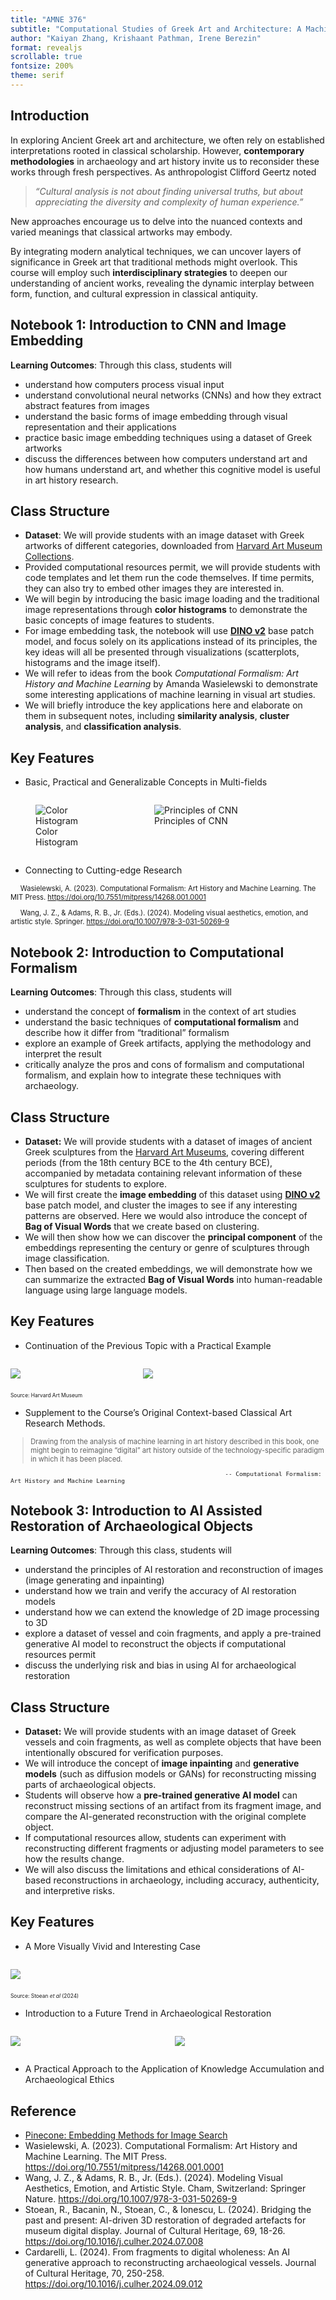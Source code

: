 ```yaml
---
title: "AMNE 376"
subtitle: "Computational Studies of Greek Art and Architecture: A Machine Learning Approach"
author: "Kaiyan Zhang, Krishaant Pathman, Irene Berezin"
format: revealjs
scrollable: true
fontsize: 200%
theme: serif
---
```


## Introduction

In exploring Ancient Greek art and architecture, we often rely on established interpretations rooted in classical scholarship. However, **contemporary methodologies** in archaeology and art history invite us to reconsider these works through fresh perspectives. As anthropologist Clifford Geertz noted 

> *"Cultural analysis is not about finding universal truths, but about appreciating the diversity and complexity of human experience."* 

New approaches encourage us to delve into the nuanced contexts and varied meanings that classical artworks may embody.

By integrating modern analytical techniques, we can uncover layers of significance in Greek art that traditional methods might overlook. This course will employ such **interdisciplinary strategies** to deepen our understanding of ancient works, revealing the dynamic interplay between form, function, and cultural expression in classical antiquity.



## Notebook 1: Introduction to CNN and Image Embedding

**Learning Outcomes**: Through this class, students will

- understand how computers process visual input
- understand convolutional neural networks (CNNs) and how they extract abstract features from images
- understand the basic forms of image embedding through visual representation and their applications
- practice basic image embedding techniques using a dataset of Greek artworks
- discuss the differences between how computers understand art and how humans understand art, and whether this cognitive model is useful in art history research.

## Class Structure

- **Dataset**: We will provide students with an image dataset with Greek artworks of different categories, downloaded from [Harvard Art Museum Collections](https://harvardartmuseums.org/collections).
- Provided computational resources permit, we will provide students with code templates and let them run the code themselves. If time permits, they can also try to embed other images they are interested in.
- We will begin by introducing the basic image loading and the traditional image representations through **color histograms** to demonstrate the basic concepts of image features to students.
- For image embedding task, the notebook will use **[DINO v2](https://huggingface.co/facebook/dinov2-base)** base patch model, and focus solely on its applications instead of its principles, the key ideas will all be presented through visualizations (scatterplots, histograms and the image itself).
- We will refer to ideas from the book *Computational Formalism: Art History and Machine Learning* by Amanda Wasielewski to demonstrate some interesting applications of machine learning in visual art studies.
- We will briefly introduce the key applications here and elaborate on them in subsequent notes, including **similarity analysis**, **cluster analysis**, and **classification analysis**.

## Key Features

- Basic, Practical and Generalizable Concepts in Multi-fields


:::{.columns}
:::{.column width="35%"}
![Color Histogram](images/color_histogram_example.png)
:::

::: {.column width="65%"}
![Principles of CNN](images/CNN_example.jpg)
:::
:::

- Connecting to Cutting-edge Research

<div style="font-size: 80%;">
&nbsp;&nbsp;&nbsp;&nbsp; Wasielewski, A. (2023). Computational Formalism: Art History and Machine Learning. The MIT Press. <https://doi.org/10.7551/mitpress/14268.001.0001>
</div>

 <div style="font-size: 80%;">
&nbsp;&nbsp;&nbsp;&nbsp; Wang, J. Z., & Adams, R. B., Jr. (Eds.). (2024). Modeling visual aesthetics, emotion, and artistic style. Springer. <https://doi.org/10.1007/978-3-031-50269-9>
</div>


<!-- ![](image.png){.absolute top=0 left=0 height="230" width="200"} -->


## Notebook 2: Introduction to Computational Formalism

**Learning Outcomes**: Through this class, students will

- understand the concept of **formalism** in the context of art studies
- understand the basic techniques of **computational formalism** and describe how it differ from "traditional" formalism
- explore an example of Greek artifacts, applying the methodology and interpret the result
- critically analyze the pros and cons of formalism and computational formalism, and explain how to integrate these techniques with archaeology.

## Class Structure

- **Dataset:** We will provide students with a dataset of images of ancient Greek sculptures from the [Harvard Art Museums](https://harvardartmuseums.org/collections), covering different periods (from the 18th century BCE to the 4th century BCE), accompanied by metadata containing relevant information of these sculptures for students to explore.
- We will first create the **image embedding** of this dataset using **[DINO v2](https://huggingface.co/facebook/dinov2-base)** base patch model, and cluster the images to see if any interesting patterns are observed. Here we would also introduce the concept of **Bag of Visual Words** that we create based on clustering.
- We will then show how we can discover the **principal component** of the embeddings representing the century or genre of sculptures through image classification. 
- Then based on the created embeddings, we will demonstrate how we can summarize the extracted **Bag of Visual Words** into human-readable language using large language models.

## Key Features

- Continuation of the Previous Topic with a Practical Example

:::{.columns}
:::{.column width="25%"}
![](images/greek_sculpture_example1.jpg)
:::
:::{.column width="45%"}
![](images/greek_sculpture_example2.jpg)
:::
:::

<div style="font-size: 60%;">
Source: Harvard Art Museum
</div>

- Supplement to the Course's Original Context-based Classical Art Research Methods.

<div style="font-size: 80%;">
> Drawing from the analysis of machine learning in art history described in this book, one might begin to reimagine “digital” art history outside of the technology-specific paradigm in which it has been placed. 

                                                                -- Computational Formalism: Art History and Machine Learning
</div>

## Notebook 3: Introduction to AI Assisted Restoration of Archaeological Objects

**Learning Outcomes**: Through this class, students will

- understand the principles of AI restoration and reconstruction of images (image generating and inpainting)
- understand how we train and verify the accuracy of AI restoration models
- understand how we can extend the knowledge of 2D image processing to 3D
- explore a dataset of vessel and coin fragments, and apply a pre-trained generative AI model to reconstruct the objects if computational resources permit
- discuss the underlying risk and bias in using AI for archaeological restoration

## Class Structure

- **Dataset:** We will provide students with an image dataset of Greek vessels and coin fragments, as well as complete objects that have been intentionally obscured for verification purposes.
- We will introduce the concept of **image inpainting** and **generative models** (such as diffusion models or GANs) for reconstructing missing parts of archaeological objects.
- Students will observe how a **pre-trained generative AI model** can reconstruct missing sections of an artifact from its fragment image, and compare the AI-generated reconstruction with the original complete object.
- If computational resources allow, students can experiment with reconstructing different fragments or adjusting model parameters to see how the results change.
- We will also discuss the limitations and ethical considerations of AI-based reconstructions in archaeology, including accuracy, authenticity, and interpretive risks.

## Key Features

- A More Visually Vivid and Interesting Case

:::{.column width="70%"}
![](images/ai_reconstruction_example.jpg)
:::
<div style="font-size: 60%;">
Source: Stoean _et al_ (2024)
</div>

- Introduction to a Future Trend in Archaeological Restoration

:::{.columns}
:::{.column width="50%"}
![](images/ai_assist_gif_example.gif)
:::

:::{.column width="50%"}
![](images/ai_assist_gif_example2.gif)
:::
:::

- A Practical Approach to the Application of Knowledge Accumulation and Archaeological Ethics



## Reference

- [Pinecone: Embedding Methods for Image Search](https://www.pinecone.io/learn/series/image-search/)
- Wasielewski, A. (2023). Computational Formalism: Art History and Machine Learning. The MIT Press. <https://doi.org/10.7551/mitpress/14268.001.0001>
- Wang, J. Z., & Adams, R. B., Jr. (Eds.). (2024). Modeling Visual Aesthetics, Emotion, and Artistic Style. Cham, Switzerland: Springer Nature. <https://doi.org/10.1007/978-3-031-50269-9>
- Stoean, R., Bacanin, N., Stoean, C., & Ionescu, L. (2024). Bridging the past and present: AI-driven 3D restoration of degraded artefacts for museum digital display. Journal of Cultural Heritage, 69, 18-26. <https://doi.org/10.1016/j.culher.2024.07.008>
- Cardarelli, L. (2024). From fragments to digital wholeness: An AI generative approach to reconstructing archaeological vessels. Journal of Cultural Heritage, 70, 250-258. <https://doi.org/10.1016/j.culher.2024.09.012>